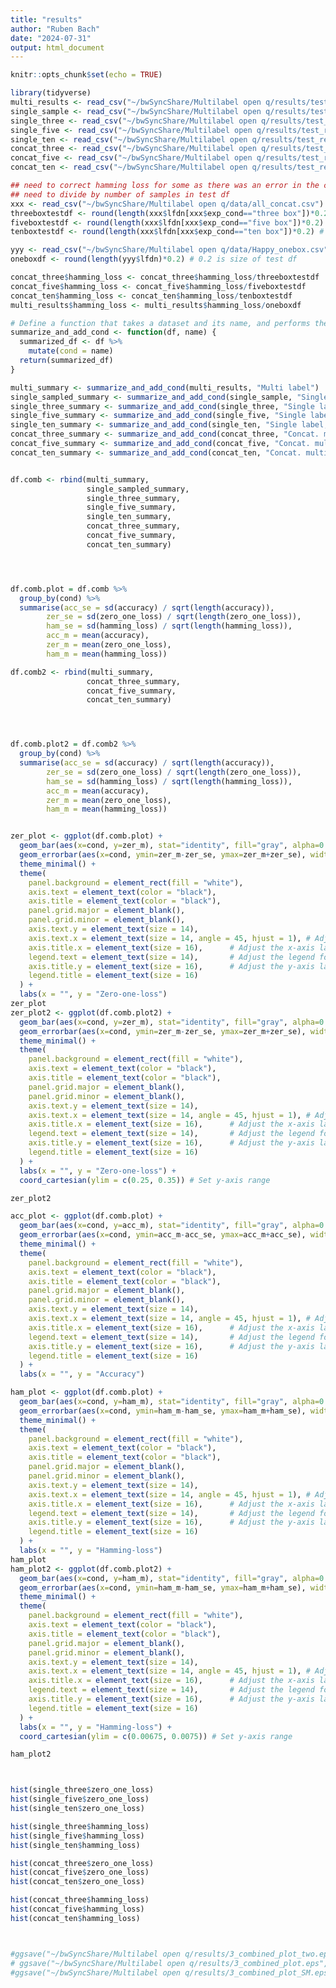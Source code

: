 ```yaml
---
title: "results"
author: "Ruben Bach"
date: "2024-07-31"
output: html_document
---
```


```r
knitr::opts_chunk$set(echo = TRUE)
```


```r
library(tidyverse)
multi_results <- read_csv("~/bwSyncShare/Multilabel open q/results/test_results_multi.csv")
single_sample <- read_csv("~/bwSyncShare/Multilabel open q/results/test_results_single_sampled_3-5-10box.csv")
single_three <- read_csv("~/bwSyncShare/Multilabel open q/results/test_results_single_threebox.csv")
single_five <- read_csv("~/bwSyncShare/Multilabel open q/results/test_results_single_fivebox.csv")
single_ten <- read_csv("~/bwSyncShare/Multilabel open q/results/test_results_single_tenbox.csv")
concat_three <- read_csv("~/bwSyncShare/Multilabel open q/results/test_results_concat_threebox.csv")
concat_five <- read_csv("~/bwSyncShare/Multilabel open q/results/test_results_concat_fivebox.csv")
concat_ten <- read_csv("~/bwSyncShare/Multilabel open q/results/test_results_concat_tenbox.csv")

## need to correct hamming loss for some as there was an error in the computation in the python script
## need to divide by number of samples in test df
xxx <- read_csv("~/bwSyncShare/Multilabel open q/data/all_concat.csv")
threeboxtestdf <- round(length(xxx$lfdn[xxx$exp_cond=="three box"])*0.2) # 0.2 is size of test df
fiveboxtestdf <- round(length(xxx$lfdn[xxx$exp_cond=="five box"])*0.2) # 0.2 is size of test df
tenboxtestdf <- round(length(xxx$lfdn[xxx$exp_cond=="ten box"])*0.2) # 0.2 is size of test df

yyy <- read_csv("~/bwSyncShare/Multilabel open q/data/Happy_onebox.csv")
oneboxdf <- round(length(yyy$lfdn)*0.2) # 0.2 is size of test df

concat_three$hamming_loss <- concat_three$hamming_loss/threeboxtestdf
concat_five$hamming_loss <- concat_five$hamming_loss/fiveboxtestdf
concat_ten$hamming_loss <- concat_ten$hamming_loss/tenboxtestdf
multi_results$hamming_loss <- multi_results$hamming_loss/oneboxdf

# Define a function that takes a dataset and its name, and performs the summarise and mutate operations
summarize_and_add_cond <- function(df, name) {
  summarized_df <- df %>%
    mutate(cond = name)
  return(summarized_df)
}

multi_summary <- summarize_and_add_cond(multi_results, "Multi label")
single_sampled_summary <- summarize_and_add_cond(single_sample, "Single label, random sample")
single_three_summary <- summarize_and_add_cond(single_three, "Single label, three boxes")
single_five_summary <- summarize_and_add_cond(single_five, "Single label, five boxes")
single_ten_summary <- summarize_and_add_cond(single_ten, "Single label, ten boxes")
concat_three_summary <- summarize_and_add_cond(concat_three, "Concat. multi label, three boxes")
concat_five_summary <- summarize_and_add_cond(concat_five, "Concat. multi label, five boxes")
concat_ten_summary <- summarize_and_add_cond(concat_ten, "Concat. multi label, ten boxes")


df.comb <- rbind(multi_summary,
                 single_sampled_summary,
                 single_three_summary,
                 single_five_summary,
                 single_ten_summary,
                 concat_three_summary,
                 concat_five_summary,
                 concat_ten_summary)




df.comb.plot = df.comb %>% 
  group_by(cond) %>% 
  summarise(acc_se = sd(accuracy) / sqrt(length(accuracy)),
        zer_se = sd(zero_one_loss) / sqrt(length(zero_one_loss)),
        ham_se = sd(hamming_loss) / sqrt(length(hamming_loss)),
        acc_m = mean(accuracy),
        zer_m = mean(zero_one_loss),
        ham_m = mean(hamming_loss))

df.comb2 <- rbind(multi_summary,
                 concat_three_summary,
                 concat_five_summary,
                 concat_ten_summary)




df.comb.plot2 = df.comb2 %>% 
  group_by(cond) %>% 
  summarise(acc_se = sd(accuracy) / sqrt(length(accuracy)),
        zer_se = sd(zero_one_loss) / sqrt(length(zero_one_loss)),
        ham_se = sd(hamming_loss) / sqrt(length(hamming_loss)),
        acc_m = mean(accuracy),
        zer_m = mean(zero_one_loss),
        ham_m = mean(hamming_loss))


zer_plot <- ggplot(df.comb.plot) +
  geom_bar(aes(x=cond, y=zer_m), stat="identity", fill="gray", alpha=0.7) + # Adjust alpha here
  geom_errorbar(aes(x=cond, ymin=zer_m-zer_se, ymax=zer_m+zer_se), width=.5, alpha=1, size=.5) +
  theme_minimal() +
  theme(
    panel.background = element_rect(fill = "white"),
    axis.text = element_text(color = "black"),
    axis.title = element_text(color = "black"),
    panel.grid.major = element_blank(),
    panel.grid.minor = element_blank(),
    axis.text.y = element_text(size = 14), 
    axis.text.x = element_text(size = 14, angle = 45, hjust = 1), # Adjust the y-axis font size
    axis.title.x = element_text(size = 16),      # Adjust the x-axis label font size
    legend.text = element_text(size = 14),       # Adjust the legend font size
    axis.title.y = element_text(size = 16),      # Adjust the y-axis label font size
    legend.title = element_text(size = 16)
  ) +
  labs(x = "", y = "Zero-one-loss") 
zer_plot
zer_plot2 <- ggplot(df.comb.plot2) +
  geom_bar(aes(x=cond, y=zer_m), stat="identity", fill="gray", alpha=0.7) + # Adjust alpha here
  geom_errorbar(aes(x=cond, ymin=zer_m-zer_se, ymax=zer_m+zer_se), width=.5, alpha=1, size=.5) +
  theme_minimal() +
  theme(
    panel.background = element_rect(fill = "white"),
    axis.text = element_text(color = "black"),
    axis.title = element_text(color = "black"),
    panel.grid.major = element_blank(),
    panel.grid.minor = element_blank(),
    axis.text.y = element_text(size = 14), 
    axis.text.x = element_text(size = 14, angle = 45, hjust = 1), # Adjust the y-axis font size
    axis.title.x = element_text(size = 16),      # Adjust the x-axis label font size
    legend.text = element_text(size = 14),       # Adjust the legend font size
    axis.title.y = element_text(size = 16),      # Adjust the y-axis label font size
    legend.title = element_text(size = 16)
  ) +
  labs(x = "", y = "Zero-one-loss") +
  coord_cartesian(ylim = c(0.25, 0.35)) # Set y-axis range

zer_plot2

acc_plot <- ggplot(df.comb.plot) +
  geom_bar(aes(x=cond, y=acc_m), stat="identity", fill="gray", alpha=0.7) + # Adjust alpha here
  geom_errorbar(aes(x=cond, ymin=acc_m-acc_se, ymax=acc_m+acc_se), width=.5, alpha=1, size=.5) +
  theme_minimal() +
  theme(
    panel.background = element_rect(fill = "white"),
    axis.text = element_text(color = "black"),
    axis.title = element_text(color = "black"),
    panel.grid.major = element_blank(),
    panel.grid.minor = element_blank(),
    axis.text.y = element_text(size = 14), 
    axis.text.x = element_text(size = 14, angle = 45, hjust = 1), # Adjust the y-axis font size
    axis.title.x = element_text(size = 16),      # Adjust the x-axis label font size
    legend.text = element_text(size = 14),       # Adjust the legend font size
    axis.title.y = element_text(size = 16),      # Adjust the y-axis label font size
    legend.title = element_text(size = 16)
  ) +
  labs(x = "", y = "Accuracy") 

ham_plot <- ggplot(df.comb.plot) +
  geom_bar(aes(x=cond, y=ham_m), stat="identity", fill="gray", alpha=0.7) + # Adjust alpha here
  geom_errorbar(aes(x=cond, ymin=ham_m-ham_se, ymax=ham_m+ham_se), width=.5, alpha=1, size=.5) +
  theme_minimal() +
  theme(
    panel.background = element_rect(fill = "white"),
    axis.text = element_text(color = "black"),
    axis.title = element_text(color = "black"),
    panel.grid.major = element_blank(),
    panel.grid.minor = element_blank(),
    axis.text.y = element_text(size = 14), 
    axis.text.x = element_text(size = 14, angle = 45, hjust = 1), # Adjust the y-axis font size
    axis.title.x = element_text(size = 16),      # Adjust the x-axis label font size
    legend.text = element_text(size = 14),       # Adjust the legend font size
    axis.title.y = element_text(size = 16),      # Adjust the y-axis label font size
    legend.title = element_text(size = 16)
  ) +
  labs(x = "", y = "Hamming-loss") 
ham_plot
ham_plot2 <- ggplot(df.comb.plot2) +
  geom_bar(aes(x=cond, y=ham_m), stat="identity", fill="gray", alpha=0.7) + # Adjust alpha here
  geom_errorbar(aes(x=cond, ymin=ham_m-ham_se, ymax=ham_m+ham_se), width=.5, alpha=1, size=.5) +
  theme_minimal() +
  theme(
    panel.background = element_rect(fill = "white"),
    axis.text = element_text(color = "black"),
    axis.title = element_text(color = "black"),
    panel.grid.major = element_blank(),
    panel.grid.minor = element_blank(),
    axis.text.y = element_text(size = 14), 
    axis.text.x = element_text(size = 14, angle = 45, hjust = 1), # Adjust the y-axis font size
    axis.title.x = element_text(size = 16),      # Adjust the x-axis label font size
    legend.text = element_text(size = 14),       # Adjust the legend font size
    axis.title.y = element_text(size = 16),      # Adjust the y-axis label font size
    legend.title = element_text(size = 16)
  ) +
  labs(x = "", y = "Hamming-loss") +
  coord_cartesian(ylim = c(0.00675, 0.0075)) # Set y-axis range

ham_plot2



hist(single_three$zero_one_loss)
hist(single_five$zero_one_loss)
hist(single_ten$zero_one_loss)

hist(single_three$hamming_loss)
hist(single_five$hamming_loss)
hist(single_ten$hamming_loss)

hist(concat_three$zero_one_loss)
hist(concat_five$zero_one_loss)
hist(concat_ten$zero_one_loss)

hist(concat_three$hamming_loss)
hist(concat_five$hamming_loss)
hist(concat_ten$hamming_loss)



#ggsave("~/bwSyncShare/Multilabel open q/results/3_combined_plot_two.eps", combined_plot_two, device = cairo_ps, width = 10, height = 6)
# ggsave("~/bwSyncShare/Multilabel open q/results/3_combined_plot.eps", combined_plot, device = cairo_ps, width = 10, height = 6)
#ggsave("~/bwSyncShare/Multilabel open q/results/3_combined_plot_SM.eps", combined_plot_SM, device = cairo_ps, width = 10, height = 6)

```
